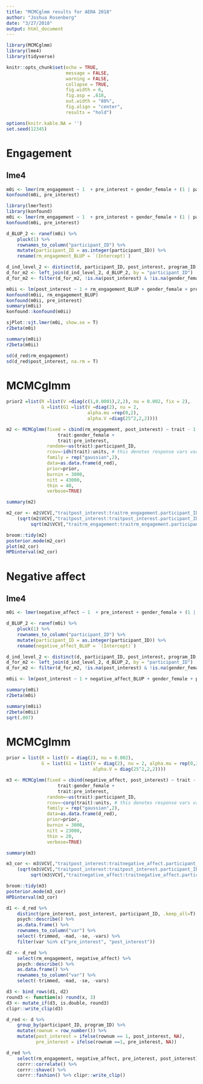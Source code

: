 ```yaml
---
title: "MCMCglmm results for AERA 2018"
author: "Joshua Rosenberg"
date: "3/27/2018"
output: html_document
---
```


```r
library(MCMCglmm)
library(lme4)
library(tidyverse)
```

```r
knitr::opts_chunk$set(echo = TRUE, 
                      message = FALSE, 
                      warning = FALSE, 
                      collapse = TRUE,
                      fig.width = 6,
                      fig.asp = .618,
                      out.width = "80%", 
                      fig.align = "center", 
                      results = "hold") 

options(knitr.kable.NA = '')
set.seed(12345)
```

# Engagement

## lme4

```r
m0i <- lmer(rm_engagement ~ 1  + pre_interest + gender_female + (1 | participant_ID), data = d_red)
konfound(m0i, pre_interest)
```

```r
library(lmerTest)
library(konfound)
m0i <- lmer(rm_engagement ~ 1  + pre_interest + gender_female + (1 | participant_ID), data = d_red)
konfound(m0i, pre_interest)

d_BLUP_2 <- ranef(m0i) %>% 
    pluck(1) %>% 
    rownames_to_column("participant_ID") %>% 
    mutate(participant_ID = as.integer(participant_ID)) %>% 
    rename(rm_engagement_BLUP = `(Intercept)`) 

d_ind_level_2 <- distinct(d, participant_ID, post_interest, program_ID, .keep_all = TRUE)
d_for_m2 <- left_join(d_ind_level_2, d_BLUP_2, by = "participant_ID")
d_for_m2 <- filter(d_for_m2, !is.na(post_interest) & !is.na(gender_female) & !is.na(urm) & !is.na(rm_engagement_BLUP))

m0ii <- lm(post_interest ~ 1 + rm_engagement_BLUP + gender_female + pre_interest, data = d_for_m2) 
konfound(m0ii, rm_engagement_BLUP)
konfound(m0ii, pre_interest)
summary(m0ii)
konfound::konfound(m0ii)

sjPlot::sjt.lmer(m0i, show.se = T)
r2beta(m0i)

summary(m0ii)
r2beta(m0ii)

sd(d_red$rm_engagement)
sd(d_red$post_interest, na.rm = T)
```

# MCMCglmm

```r
prior2 =list(R =list(V =diag(c(1,0.0001),2,2), nu = 0.002, fix = 2),
             G =list(G1 =list(V =diag(2), nu = 2,
                              alpha.mu =rep(0,2),
                              alpha.V =diag(25^2,2,2))))

m2 <- MCMCglmm(fixed = cbind(rm_engagement, post_interest) ~ trait - 1 + 
                   trait:gender_female + 
                   trait:pre_interest,
               random=~us(trait):participant_ID,
               rcov=~idh(trait):units, # this denotes response vars varying across response rows
               family = rep("gaussian",2),
               data=as.data.frame(d_red),
               prior=prior,
               burnin = 3000,
               nitt = 43000,
               thin = 40,
               verbose=TRUE)

summary(m2)

m2_cor <- m2$VCV[,"traitpost_interest:traitrm_engagement.participant_ID"]/
    (sqrt(m2$VCV[,"traitpost_interest:traitpost_interest.participant_ID"])*
         sqrt(m2$VCV[,"traitrm_engagement:traitrm_engagement.participant_ID"]))

broom::tidy(m2)
posterior.mode(m2_cor)
plot(m2_cor)
HPDinterval(m2_cor)
```

# Negative affect

## lme4

```r
m0i <- lmer(negative_affect ~ 1  + pre_interest + gender_female + (1 | participant_ID), data = d_red)

d_BLUP_2 <- ranef(m0i) %>% 
    pluck(1) %>% 
    rownames_to_column("participant_ID") %>% 
    mutate(participant_ID = as.integer(participant_ID)) %>% 
    rename(negative_affect_BLUP = `(Intercept)`) 

d_ind_level_2 <- distinct(d, participant_ID, post_interest, program_ID, .keep_all = TRUE)
d_for_m2 <- left_join(d_ind_level_2, d_BLUP_2, by = "participant_ID")
d_for_m2 <- filter(d_for_m2, !is.na(post_interest) & !is.na(gender_female) & !is.na(urm) & !is.na(negative_affect_BLUP))

m0ii <- lm(post_interest ~ 1 + negative_affect_BLUP + gender_female + pre_interest, data = d_for_m2) 

summary(m0i)
r2beta(m0i)

summary(m0ii)
r2beta(m0ii)
sqrt(.007)
```

# MCMCglmm

```r
prior = list(R = list(V = diag(2), nu = 0.002),
             G = list(G1 = list(V = diag(2), nu = 2, alpha.mu = rep(0,2),
                                alpha.V = diag(25^2,2,2))))

m3 <- MCMCglmm(fixed = cbind(negative_affect, post_interest) ~ trait - 1 +
                   trait:gender_female + 
                   trait:pre_interest,
               random=~us(trait):participant_ID,
               rcov=~corg(trait):units, # this denotes response vars varying across response rows
               family = rep("gaussian",2),
               data=as.data.frame(d_red),
               prior=prior,
               burnin = 3000,
               nitt = 23000,
               thin = 20,
               verbose=TRUE)
```

```r
summary(m3)

m3_cor <- m3$VCV[,"traitpost_interest:traitnegative_affect.participant_ID"]/
    (sqrt(m3$VCV[,"traitpost_interest:traitpost_interest.participant_ID"])*
         sqrt(m3$VCV[,"traitnegative_affect:traitnegative_affect.participant_ID"]))

broom::tidy(m3)
posterior.mode(m3_cor)
HPDinterval(m3_cor)
```

```r
d1 <- d_red %>% 
    distinct(pre_interest, post_interest, participant_ID, .keep_all=T) %>% 
    psych::describe() %>% 
    as.data.frame() %>% 
    rownames_to_column("var") %>% 
    select(-trimmed, -mad, -se, -vars) %>% 
    filter(var %in% c("pre_interest", "post_interest"))

d2 <- d_red %>% 
    select(rm_engagement, negative_affect) %>% 
    psych::describe() %>% 
    as.data.frame() %>% 
    rownames_to_column("var") %>% 
    select(-trimmed, -mad, -se, -vars)

d3 <- bind_rows(d1, d2)
round3 <- function(x) round(x, 3)
d3 <- mutate_if(d3, is.double, round3)
clipr::write_clip(d3)

d_red <- d %>% 
    group_by(participant_ID, program_ID) %>% 
    mutate(rownum = row_number()) %>% 
    mutate(post_interest = ifelse(rownum == 1, post_interest, NA),
           pre_interest = ifelse(rownum ==1, pre_interest, NA))

d_red %>% 
    select(rm_engagement, negative_affect, pre_interest, post_interest) %>% 
    corrr::correlate() %>% 
    corrr::shave() %>% 
    corrr::fashion() %>% clipr::write_clip()

```
